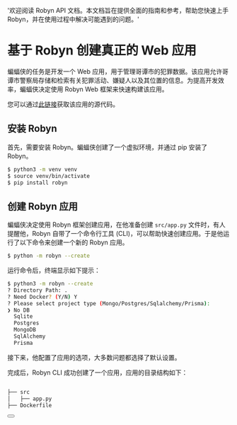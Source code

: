   '欢迎阅读 Robyn API 文档。本文档旨在提供全面的指南和参考，帮助您快速上手 Robyn，并在使用过程中解决可能遇到的问题。'

# 基于 Robyn 创建真正的 Web 应用

蝙蝠侠的任务是开发一个 Web 应用，用于管理哥谭市的犯罪数据。该应用允许哥谭市警察局存储和检索有关犯罪活动、嫌疑人以及其位置的信息。为提高开发效率，蝙蝠侠决定使用 Robyn Web 框架来快速构建该应用。

您可以通过[此链接](https://github.com/sparckles/example_robyn_app)获取该应用的源代码。

## 安装 Robyn

首先，需要安装 Robyn。蝙蝠侠创建了一个虚拟环境，并通过 pip 安装了 Robyn。

```bash
$ python3 -m venv venv
$ source venv/bin/activate
$ pip install robyn
```

## 创建 Robyn 应用

蝙蝠侠决定使用 Robyn 框架创建应用，在他准备创建 `src/app.py` 文件时，有人提醒他，Robyn 自带了一个命令行工具 (CLI)，可以帮助快速创建应用。于是他运行了以下命令来创建一个新的 Robyn 应用。

```bash
$ python -m robyn --create
```

运行命令后，终端显示如下提示：

```bash
$ python3 -m robyn --create
? Directory Path: .
? Need Docker? (Y/N) Y
? Please select project type (Mongo/Postgres/Sqlalchemy/Prisma):
❯ No DB
  Sqlite
  Postgres
  MongoDB
  SqlAlchemy
  Prisma
```

接下来，他配置了应用的选项，大多数问题都选择了默认设置。

完成后，Robyn CLI 成功创建了一个应用，应用的目录结构如下：

```bash

├── src
│   ├── app.py
├── Dockerfile

```

<div className="not-prose">
  <Button
    href="/documentation-cn/应用示例/模拟路由"
    variant="text"
    arrow="right"
    children="模拟路由"
  />
</div>
